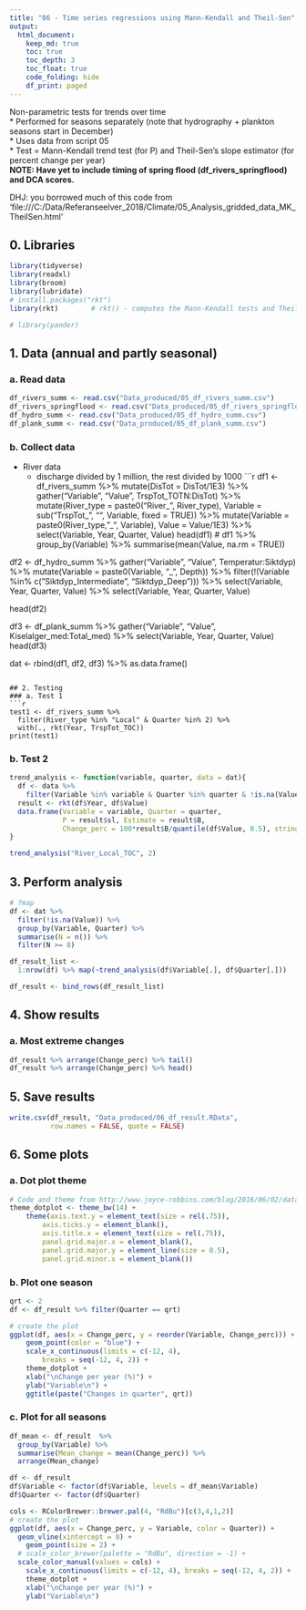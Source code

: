```yaml
---
title: "06 - Time series regressions using Mann-Kendall and Theil-Sen"
output: 
  html_document:
    keep_md: true
    toc: true
    toc_depth: 3
    toc_float: true
    code_folding: hide
    df_print: paged   
---
```


Non-parametric tests for trends over time  
* Performed for seasons separately (note that hydrography + plankton seasons start in December)  
* Uses data from script 05  
* Test = Mann-Kendall trend test (for P) and Theil-Sen's slope estimator (for percent change per year)   
__NOTE: Have yet to include timing of spring flood (df_rivers_springflood) and DCA scores.__
  

DHJ: you borrowed much of this code from   'file:///C:/Data/Referanseelver_2018/Climate/05_Analysis_gridded_data_MK_TheilSen.html'    



## 0. Libraries
```r
library(tidyverse)
library(readxl)
library(broom)
library(lubridate)
# install.packages("rkt") 
library(rkt)        # rkt() - computes the Mann-Kendall tests and Theil-Sen's slope estimator

# library(pander)
```

## 1. Data (annual and partly seasonal)  
### a. Read data
```r
df_rivers_summ <- read.csv("Data_produced/05_df_rivers_summ.csv")
df_rivers_springflood <- read.csv("Data_produced/05_df_rivers_springflood.csv")
df_hydro_summ <- read.csv("Data_produced/05_df_hydro_summ.csv")
df_plank_summ <- read.csv("Data_produced/05_df_plank_summ.csv")
```

### b. Collect data  
* River data
    + discharge divided by 1 million, the rest divided by 1000
```r
df1 <- df_rivers_summ %>%
  mutate(DisTot = DisTot/1E3) %>%
  gather("Variable", "Value", TrspTot_TOTN:DisTot) %>%
  mutate(River_type = paste0("River_", River_type),
         Variable = sub("TrspTot_", "", Variable, fixed = TRUE)) %>%
  mutate(Variable = paste0(River_type, "_", Variable),
         Value = Value/1E3) %>%
  select(Variable, Year, Quarter, Value)
head(df1)
# df1 %>% group_by(Variable) %>% summarise(mean(Value, na.rm = TRUE))

df2 <- df_hydro_summ %>%
  gather("Variable", "Value", Temperatur:Siktdyp) %>%
  mutate(Variable = paste0(Variable, "_", Depth)) %>%
  filter(!(Variable %in% c("Siktdyp_Intermediate", "Siktdyp_Deep"))) %>%
  select(Variable, Year, Quarter, Value) %>%
  select(Variable, Year, Quarter, Value)

head(df2)

df3 <- df_plank_summ %>%
  gather("Variable", "Value", Kiselalger_med:Total_med) %>%
  select(Variable, Year, Quarter, Value)
head(df3)

dat <- rbind(df1, df2, df3) %>% as.data.frame()
```

## 2. Testing
### a. Test 1  
```r
test1 <- df_rivers_summ %>%
  filter(River_type %in% "Local" & Quarter %in% 2) %>%
  with(., rkt(Year, TrspTot_TOC))
print(test1)

```

### b. Test 2
```r
trend_analysis <- function(variable, quarter, data = dat){
  df <- data %>%
    filter(Variable %in% variable & Quarter %in% quarter & !is.na(Value))
  result <- rkt(df$Year, df$Value)
  data.frame(Variable = variable, Quarter = quarter, 
             P = result$sl, Estimate = result$B, 
             Change_perc = 100*result$B/quantile(df$Value, 0.5), stringsAsFactors = FALSE)
}

trend_analysis("River_Local_TOC", 2)
```

## 3. Perform analysis  
```r
# ?map
df <- dat %>%
  filter(!is.na(Value)) %>%
  group_by(Variable, Quarter) %>%
  summarise(N = n()) %>%
  filter(N >= 8)

df_result_list <- 
  1:nrow(df) %>% map(~trend_analysis(df$Variable[.], df$Quarter[.]))

df_result <- bind_rows(df_result_list)
```

## 4. Show results
### a. Most extreme changes
```r
df_result %>% arrange(Change_perc) %>% tail()
df_result %>% arrange(Change_perc) %>% head()
```

## 5. Save results
```r
write.csv(df_result, "Data_produced/06_df_result.RData",
          row.names = FALSE, quote = FALSE)
```

## 6. Some plots
### a. Dot plot theme
```r
# Code and theme from http://www.joyce-robbins.com/blog/2016/06/02/datavis-with-rdrawing-a-cleveland-dot-plot-with-ggplot2/
theme_dotplot <- theme_bw(14) +
    theme(axis.text.y = element_text(size = rel(.75)),
    	axis.ticks.y = element_blank(),
        axis.title.x = element_text(size = rel(.75)),
        panel.grid.major.x = element_blank(),
        panel.grid.major.y = element_line(size = 0.5),
        panel.grid.minor.x = element_blank())
```

### b. Plot one season
```r
qrt <- 2        
df <- df_result %>% filter(Quarter == qrt) 

# create the plot
ggplot(df, aes(x = Change_perc, y = reorder(Variable, Change_perc))) +
	geom_point(color = "blue") +
	scale_x_continuous(limits = c(-12, 4),
		breaks = seq(-12, 4, 2)) +
	theme_dotplot +
	xlab("\nChange per year (%)") +
	ylab("Variable\n") +
	ggtitle(paste("Changes in quarter", qrt))
```


### c. Plot for all seasons
```r
df_mean <- df_result  %>%
  group_by(Variable) %>%
  summarise(Mean_change = mean(Change_perc)) %>%
  arrange(Mean_change)

df <- df_result 
df$Variable <- factor(df$Variable, levels = df_mean$Variable)
df$Quarter <- factor(df$Quarter)

cols <- RColorBrewer::brewer.pal(4, "RdBu")[c(3,4,1,2)]
# create the plot
ggplot(df, aes(x = Change_perc, y = Variable, color = Quarter)) +
  geom_vline(xintercept = 0) +
	geom_point(size = 2) +
  # scale_color_brewer(palette = "RdBu", direction = -1) +
  scale_color_manual(values = cols) +
	scale_x_continuous(limits = c(-12, 4), breaks = seq(-12, 4, 2)) +
	theme_dotplot +
	xlab("\nChange per year (%)") +
	ylab("Variable\n")

```


